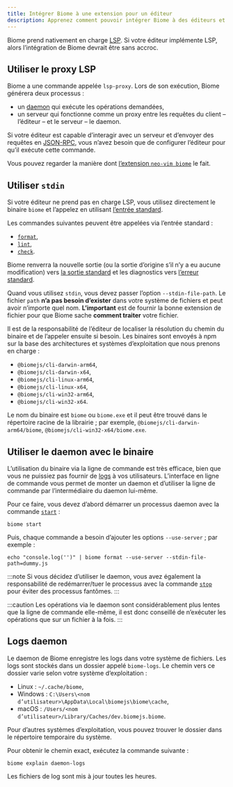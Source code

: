 ```yaml
---
title: Intégrer Biome à une extension pour un éditeur
description: Apprenez comment pouvoir intégrer Biome à des éditeurs et IDEs
---
```


Biome prend nativement en charge [LSP](https://microsoft.github.io/language-server-protocol/). Si votre éditeur implémente LSP, alors l’intégration de Biome devrait être sans accroc.

## Utiliser le proxy LSP

Biome a une commande appelée `lsp-proxy`. Lors de son exécution, Biome générera deux processus&nbsp;:
- un [daemon](/fr/internals/architecture#daemon) qui exécute les opérations demandées,
- un serveur qui fonctionne comme un proxy entre les requêtes du client – l’éditeur – et le serveur – le daemon.

Si votre éditeur est capable d’interagir avec un serveur et d’envoyer des requêtes en [JSON-RPC](https://www.jsonrpc.org/), vous n’avez besoin que de configurer l’éditeur pour qu’il exécute cette commande.

Vous pouvez regarder la manière dont [l’extension `neo-vim biome`](https://github.com/neovim/nvim-lspconfig/blob/master/lua/lspconfig/configs/biome.lua) le fait.

## Utiliser `stdin`

Si votre éditeur ne prend pas en charge LSP, vous utilisez directement le binaire `biome` et l’appelez en utilisant [l’entrée standard](https://fr.wikipedia.org/wiki/Flux_standard#Entrée_standard).

Les commandes suivantes peuvent être appelées via l’entrée standard&nbsp;:
- [`format`](/fr/reference/cli/#biome-format),
- [`lint`](/fr/reference/cli/#biome-lint),
- [`check`](/fr/reference/cli/#biome-check).

Biome renverra la nouvelle sortie (ou la sortie d’origine s’il n’y a eu aucune modification) vers [la sortie standard](https://fr.wikipedia.org/wiki/Flux_standard#Sortie_standard) et les diagnostics vers [l’erreur standard](https://fr.wikipedia.org/wiki/Flux_standard#Erreur_standard).

Quand vous utilisez `stdin`, vous devez passer l’option `--stdin-file-path`. Le fichier `path` **n’a pas besoin d’exister** dans votre système de fichiers et peut avoir n’importe quel nom. **L’important** est de fournir la bonne extension de fichier pour que Biome sache **comment traiter** votre fichier.

Il est de la responsabilité de l’éditeur de localiser la résolution du chemin du binaire et de l’appeler ensuite si besoin. Les binaires sont envoyés à npm sur la base des architectures et systèmes d’exploitation que nous prenons en charge&nbsp;:

- `@biomejs/cli-darwin-arm64`,
- `@biomejs/cli-darwin-x64`,
- `@biomejs/cli-linux-arm64`,
- `@biomejs/cli-linux-x64`,
- `@biomejs/cli-win32-arm64`,
- `@biomejs/cli-win32-x64`.

Le nom du binaire est `biome` ou `biome.exe` et il peut être trouvé dans le répertoire racine de la librairie&nbsp;; par exemple, `@biomejs/cli-darwin-arm64/biome`, `@biomejs/cli-win32-x64/biome.exe`.

## Utiliser le daemon avec le binaire

L’utilisation du binaire via la ligne de commande est très efficace, bien que vous ne puissiez pas fournir de [logs](#daemon-logs) à vos utilisateurs. L’interface en ligne de commande vous permet de monter un daemon et d’utiliser la ligne de commande par l’intermédiaire du daemon lui-même.

Pour ce faire, vous devez d’abord démarrer un processus daemon avec la commande [`start`](/fr/reference/cli#biome-start)&nbsp;:

```shell
biome start
```
Puis, chaque commande a besoin d’ajouter les options `--use-server`&nbsp;; par exemple&nbsp;:

```shell
echo "console.log('')" | biome format --use-server --stdin-file-path=dummy.js
```

:::note
Si vous décidez d’utiliser le daemon, vous avez également la responsabilité de redémarrer/tuer le processus avec la commande [`stop`](/fr/reference/cli#biome-stop) pour éviter des processus fantômes.
:::

:::caution
Les opérations via le daemon sont considérablement plus lentes que la ligne de commande elle-même, il est donc conseillé de n’exécuter les opérations que sur un fichier à la fois.
:::

## Logs daemon

Le daemon de Biome enregistre les logs dans votre système de fichiers. Les logs sont stockés dans un dossier appelé `biome-logs`. Le chemin vers ce dossier varie selon votre système d’exploitation&nbsp;:
-  Linux&nbsp;: `~/.cache/biome`,
-  Windows&nbsp;: `C:\Users\<nom d’utilisateur>\AppData\Local\biomejs\biome\cache`,
-  macOS&nbsp;: `/Users/<nom d’utilisateur>/Library/Caches/dev.biomejs.biome`.

Pour d’autres systèmes d’exploitation, vous pouvez trouver le dossier dans le répertoire temporaire du système.

Pour obtenir le chemin exact, exécutez la commande suivante&nbsp;:
```shell
biome explain daemon-logs
```

Les fichiers de log sont mis à jour toutes les heures.


